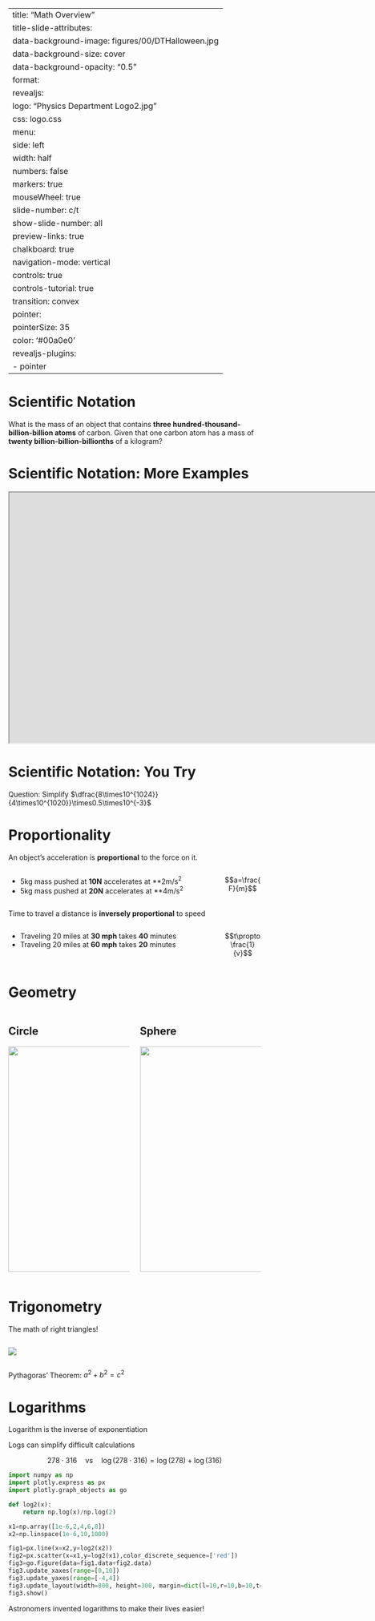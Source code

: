 
---
title: "Math Overview"
title-slide-attributes:
    data-background-image: figures/00/DTHalloween.jpg
    data-background-size: cover
    data-background-opacity: "0.5"
format:
  revealjs:
    logo: "Physics Department Logo2.jpg"
    css: logo.css
    menu:
      side: left
      width: half
      numbers: false
      markers: true
    mouseWheel: true
    slide-number: c/t 
    show-slide-number: all
    preview-links: true
    chalkboard: true
    navigation-mode: vertical
    controls: true
    controls-tutorial: true
    transition: convex
    pointer:
      pointerSize: 35
      color: '#00a0e0'
revealjs-plugins:
  - pointer
---

# Scientific Notation {.smaller}
What is the mass of an object that contains 
**three hundred-thousand-billion-billion atoms** of carbon. 
Given that one carbon atom has a mass of 
**twenty billion-billion-billionths** of a kilogram?

::: {.fragment}
\begin{align*}
M&=N_\text{atoms}\times m_\text{C} \\
&=300,000,000,000,000,000,000,000 \times \\
& \qquad 0.000,000,000,000,000,000,000,000,02\,\text{kg} \\
&=\big(3E23\big)\big(2E-26\big)\text{kg}\\
&=\big(3\times 2\big)\big(10^{23}\times10^{-26}\big)\,\text{kg}\\
&=6\times10^{23-26}\,\text{kg} \\
&=6E-3\,\text{kg} \\
&=6\,\text{grams}
\end{align*}
::: 

# Scientific Notation: More Examples

<iframe src="https://janus.astro.umd.edu/astro/scinote/" width=1920px height=500px class="r-frame"></iframe>

# Scientific Notation: You Try

Question: Simplify $\dfrac{8\times10^{1024}}{4\times10^{1020}}\times0.5\times10^{-3}$

::: {.fragment}
   \begin{align}
       &=\frac{8}{4}10^{1024-1020}\times\frac{1}{2}10^{-3} \\
       &=\frac{8}{4\times2}10^4\times10^{-3}\\
       &=\frac{8}{8}10^{4-3}\\
       &=1\times10^1\\
       &=10
   \end{align}
:::

# Proportionality

An object's acceleration is **proportional** to the force on it.
 

:::: {.columns}
::: {.column width="85%"}
- 5kg mass pushed at **10N** accelerates at **2m/s$^2$
- 5kg mass pushed at **20N** accelerates at **4m/s$^2$
:::
::: {.column width="15%"}
$$a=\frac{F}{m}$$
:::
::::


Time to travel a distance is **inversely proportional** to speed

:::: {.columns}
::: {.column width="85%"}
- Traveling 20 miles at **30 mph** takes **40** minutes
- Traveling 20 miles at **60 mph** takes **20** minutes
:::
::: {.column width="15%"}
$$t\propto\frac{1}{v}$$
:::

::::
 
# Geometry


:::: {.columns}

::: {.column width="45%"}

::: {.callout-note}
## Circle

![](figures/00/circle-geometry.svg){height=450 fig-align="center"}

:::

:::
::: {.column width="45%"}

::: {.callout-note}
## Sphere

![](figures/00/sphere-geometry.svg){height=450 fig-align="center"}

:::
:::

::::


# Trigonometry

The math of right triangles!


:::: {.columns}

::: {.column width="45%"}

![](figures/00/Right-Triangle.png){fig-align="center"}

:::
::: {.column width="45%"}

\begin{gather*}
    \text{SOH-CAH-TOA} \\
    \sin\theta=\frac{\text{opposite}}{\text{hypotenuse}}=\frac{b}{c} \\
    \cos\theta=\frac{\text{adjacent}}{\text{hypotenuse}}=\frac{a}{c} \\
    \tan\theta=\frac{\text{opposite}}{\text{adjacent}}=\frac{b}{a}
\end{gather*}

:::

::::

Pythagoras’ Theorem: $a^2 + b^2 = c^2$

# Logarithms {.smaller}

Logarithm is the inverse of exponentiation 

Logs can simplify difficult calculations

$$ 278\cdot 316 \quad \text{vs} \quad \log(278\cdot 316) = \log(278) +\log(316) $$

```python

import numpy as np
import plotly.express as px
import plotly.graph_objects as go

def log2(x):
    return np.log(x)/np.log(2)

x1=np.array([1e-6,2,4,6,8])
x2=np.linspace(1e-6,10,1000)

fig1=px.line(x=x2,y=log2(x2))
fig2=px.scatter(x=x1,y=log2(x1),color_discrete_sequence=['red'])
fig3=go.Figure(data=fig1.data+fig2.data)
fig3.update_xaxes(range=[0,10])
fig3.update_yaxes(range=[-4,4])
fig3.update_layout(width=800, height=300, margin=dict(l=10,r=10,b=10,t=10))
fig3.show()

```
Astronomers invented logarithms to make their lives easier!

